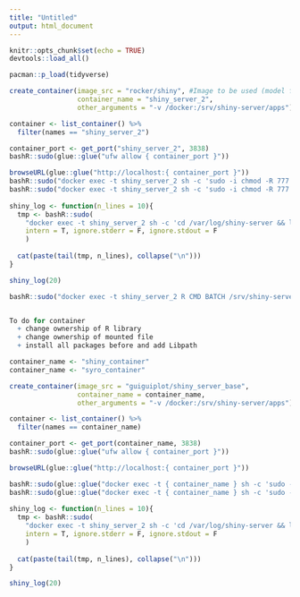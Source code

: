 ```yaml
---
title: "Untitled"
output: html_document
---
```


```r
knitr::opts_chunk$set(echo = TRUE)
devtools::load_all()

pacman::p_load(tidyverse)
```

```r

create_container(image_src = "rocker/shiny", #Image to be used (model for the container)
                 container_name = "shiny_server_2",
                 other_arguments = "-v /docker:/srv/shiny-server/apps")

container <- list_container() %>%
  filter(names == "shiny_server_2")

container_port <- get_port("shiny_server_2", 3838)
bashR::sudo(glue::glue("ufw allow { container_port }"))

browseURL(glue::glue("http://localhost:{ container_port }"))
bashR::sudo("docker exec -t shiny_server_2 sh -c 'sudo -i chmod -R 777 /srv/shiny-server/apps/'")
bashR::sudo("docker exec -t shiny_server_2 sh -c 'sudo -i chmod -R 777 /usr/local/lib/R/site-library'")
  
shiny_log <- function(n_lines = 10){
  tmp <- bashR::sudo(
    "docker exec -t shiny_server_2 sh -c 'cd /var/log/shiny-server && ls | tail -f -n 1 | xargs cat'",
    intern = T, ignore.stderr = F, ignore.stdout = F
    )
  
  cat(paste(tail(tmp, n_lines), collapse("\n")))
}

shiny_log(20)

bashR::sudo("docker exec -t shiny_server_2 R CMD BATCH /srv/shiny-server/apps/conf.R", intern = T, ignore.stdout = F, ignore.stderr = F)


To do for container
  + change ownership of R library
  + change ownership of mounted file
  + install all packages before and add Libpath


```

```r

container_name <- "shiny_container"
container_name <- "syro_container"

create_container(image_src = "guiguiplot/shiny_server_base",
                 container_name = container_name,
                 other_arguments = "-v /docker:/srv/shiny-server/apps")

container <- list_container() %>%
  filter(names == container_name)

container_port <- get_port(container_name, 3838)
bashR::sudo(glue::glue("ufw allow { container_port }"))

browseURL(glue::glue("http://localhost:{ container_port }"))

bashR::sudo(glue::glue("docker exec -t { container_name } sh -c 'sudo -i chmod -R 777 /srv/shiny-server/apps/'"))
bashR::sudo(glue::glue("docker exec -t { container_name } sh -c 'sudo -i chmod 777 /usr/local/lib/R/site-library'"))
  
shiny_log <- function(n_lines = 10){
  tmp <- bashR::sudo(
    "docker exec -t shiny_server_2 sh -c 'cd /var/log/shiny-server && ls | tail -f -n 1 | xargs cat'",
    intern = T, ignore.stderr = F, ignore.stdout = F
    )
  
  cat(paste(tail(tmp, n_lines), collapse("\n")))
}

shiny_log(20)            
            
            
```

